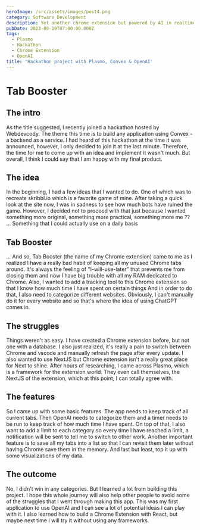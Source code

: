 ```yaml
---
heroImage: /src/assets/images/post4.png
category: Software Development
description: Yet another chrome extension but powered by AI in realtime.
pubDate: 2023-09-19T07:00:00.000Z
tags:
  - Plasmo
  - Hackathon
  - Chrome Extension
  - OpenAI
title: 'Hackathon project with Plasmo, Convex & OpenAI'
---
```


# Tab Booster

## The intro

As the title suggested, I recently joined a hackathon hosted by Webdevcody. The theme this time is to build any application using Convex - a backend as a service. I had heard of this hackathon at the time it was announced, however, I only decided to join it at the last minute. Therefore, the time for me to come up with an idea and implement it wasn't much. But overall, I think I could say that I am happy with my final product.

## The idea

In the beginning, I had a few ideas that I wanted to do. One of which was to recreate skribbl.io which is a favorite game of mine. After taking a quick look at the site now, I was in sadness to see how much bots have ruined the game. However, I decided not to proceed with that just because I wanted something more original, something more practical, something more me ?? ... Something that I could actually use on a daily basis

## Tab Booster

... And so, Tab Booster (the name of my Chrome extension) came to me as I realized I have a really bad habit of keeping all my unused Chrome tabs around. It's always the feeling of "I-will-use-later" that prevents me from closing them and now I have big trouble with all my RAM dedicated to Chrome.
Also, I wanted to add a tracking tool to this Chrome extension so that I know how much time I have spent on certain things
And in order to do that, I also need to categorize different websites. Obviously, I can't manually do it for every website and so that's where the idea of using ChatGPT comes in.

## The struggles

Things weren't as easy. I have created a Chrome extension before, but not one with a database. I also just realized, it's really a pain to switch between Chrome and vscode and manually refresh the page after every update. I also wanted to use NextJS but Chrome extension isn't a really great place for Next to shine. After hours of researching, I came across Plasmo, which is a framework for the extension world. They even call themselves, the NextJS of the extension, which at this point, I can totally agree with.

## The features

So I came up with some basic features. The app needs to keep track of all current tabs. Then OpenAI needs to categorize them and a timer needs to be run to keep track of how much time I have spent. On top of that, I also want to add a limit to each category so every time I have reached a limit, a notification will be sent to tell me to switch to other work. Another important feature is to save all my tabs into a list so that I can revisit them later without having Chrome save them in the memory. And last but least, top it up with some visualizations of my data.

## The outcome

No, I didn't win in any categories. But I learned a lot from building this project. I hope this whole journey will also help other people to avoid some of the struggles that I went through making this app. This was my first application to use OpenAI and I can see a lot of potential ideas I can play with it. I also learned how to build a Chrome Extension with React, but maybe next time I will try it without using any frameworks.

